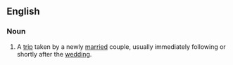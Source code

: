 ==English==

===Noun===
# A [[trip]] taken by a newly [[marry|married]] couple, usually immediately following or shortly after the [[wedding]].